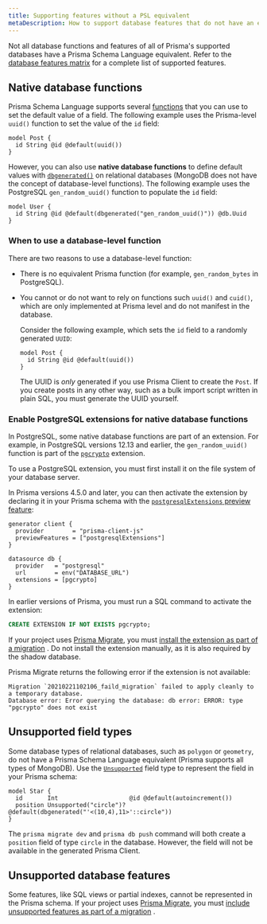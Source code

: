 ```yaml
---
title: Supporting features without a PSL equivalent
metaDescription: How to support database features that do not have an equivalent syntax in Prisma Schema Language.
---
```


<TopBlock>

Not all database functions and features of all of Prisma's supported databases have a Prisma Schema Language equivalent. Refer to the [database features matrix](/reference/database-reference/database-features) for a complete list of supported features.

</TopBlock>

## Native database functions

Prisma Schema Language supports several [functions](/reference/api-reference/prisma-schema-reference#attribute-functions) that you can use to set the default value of a field. The following example uses the Prisma-level `uuid()` function to set the value of the `id` field:

```prisma
model Post {
  id String @id @default(uuid())
}
```

However, you can also use **native database functions** to define default values with [`dbgenerated()`](/reference/api-reference/prisma-schema-reference#dbgenerated) <span class="api"></span> on relational databases (MongoDB does not have the concept of database-level functions). The following example uses the PostgreSQL `gen_random_uuid()` function to populate the `id` field:

```prisma
model User {
  id String @id @default(dbgenerated("gen_random_uuid()")) @db.Uuid
}
```

### When to use a database-level function

There are two reasons to use a database-level function:

- There is no equivalent Prisma function (for example, `gen_random_bytes` in PostgreSQL).
- You cannot or do not want to rely on functions such `uuid()` and `cuid()`, which are only implemented at Prisma level and do not manifest in the database.

  Consider the following example, which sets the `id` field to a randomly generated `UUID`:

  ```prisma
  model Post {
    id String @id @default(uuid())
  }
  ```

  The UUID is _only_ generated if you use Prisma Client to create the `Post`. If you create posts in any other way, such as a bulk import script written in plain SQL, you must generate the UUID yourself.

### Enable PostgreSQL extensions for native database functions

In PostgreSQL, some native database functions are part of an extension. For example, in PostgreSQL versions 12.13 and earlier, the `gen_random_uuid()` function is part of the [`pgcrypto`](https://www.postgresql.org/docs/10/pgcrypto.html) extension.

To use a PostgreSQL extension, you must first install it on the file system of your database server.

In Prisma versions 4.5.0 and later, you can then activate the extension by declaring it in your Prisma schema with the [`postgresqlExtensions` preview feature](/concepts/components/prisma-schema/postgresql-extensions):

```prisma file=schema.prisma highlight=3,9;add
generator client {
  provider        = "prisma-client-js"
  previewFeatures = ["postgresqlExtensions"]
}

datasource db {
  provider   = "postgresql"
  url        = env("DATABASE_URL")
  extensions = [pgcrypto]
}
```

In earlier versions of Prisma, you must run a SQL command to activate the extension:

```sql
CREATE EXTENSION IF NOT EXISTS pgcrypto;
```

If your project uses [Prisma Migrate](/concepts/components/prisma-migrate), you must [install the extension as part of a migration](/guides/database/developing-with-prisma-migrate/enable-native-database-functions) <span class="guide"></span>. Do not install the extension manually, as it is also required by the shadow database.

Prisma Migrate returns the following error if the extension is not available:

```
Migration `20210221102106_faild_migration` failed to apply cleanly to a temporary database.
Database error: Error querying the database: db error: ERROR: type "pgcrypto" does not exist
```

## Unsupported field types

Some database types of relational databases, such as `polygon` or `geometry`, do not have a Prisma Schema Language equivalent (Prisma supports all types of MongoDB). Use the [`Unsupported`](/reference/api-reference/prisma-schema-reference#unsupported) <span class="api"></span> field type to represent the field in your Prisma schema:

```prisma highlight=3;normal
model Star {
  id       Int                    @id @default(autoincrement())
  position Unsupported("circle")? @default(dbgenerated("'<(10,4),11>'::circle"))
}
```

The `prisma migrate dev` and `prisma db push` command will both create a `position` field of type `circle` in the database. However, the field will not be available in the generated Prisma Client.

## Unsupported database features

Some features, like SQL views or partial indexes, cannot be represented in the Prisma schema. If your project uses [Prisma Migrate](/concepts/components/prisma-migrate), you must [include unsupported features as part of a migration](/guides/database/developing-with-prisma-migrate/include-unsupported-database-features) <span class="guide"></span>.
